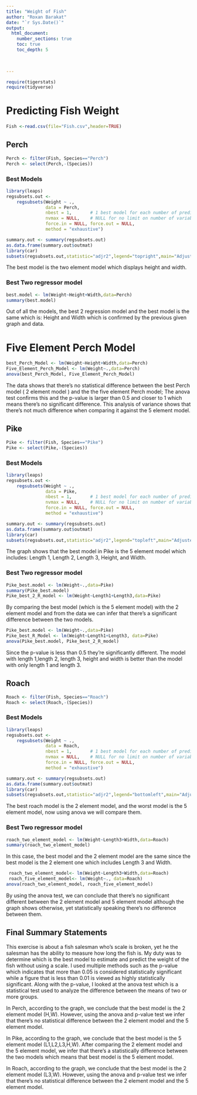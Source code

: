 ```yaml
---
title: "Weight of Fish"
author: "Roxan Barakat"
date: "`r Sys.Date()`"  
output: 
  html_document:
    number_sections: true
    toc: true
    toc_depth: 5

 
    
---
```



```r
require(tigerstats)
require(tidyverse)
```

# Predicting Fish Weight
```r
Fish <-read.csv(file="Fish.csv",header=TRUE)
```
## Perch
```r
Perch <- filter(Fish, Species=="Perch")
Perch <- select(Perch,-(Species))
```

### Best Models

```r
library(leaps)
regsubsets.out <-
    regsubsets(Weight ~ .,
               data = Perch,
               nbest = 1,       # 1 best model for each number of predictors
               nvmax = NULL,    # NULL for no limit on number of variables
               force.in = NULL, force.out = NULL,
               method = "exhaustive")

summary.out <- summary(regsubsets.out)
as.data.frame(summary.out$outmat)
library(car)
subsets(regsubsets.out,statistic="adjr2",legend="topright",main="Adjusted R^2")
```

The best model is the two element model which displays height and width.

### Best Two regressor model
```r
best.model <- lm(Weight~Height+Width,data=Perch)
summary(best.model)
```

Out of all the models, the best 2 regression model and the best model is the same which is: Height and Width which is confirmed by the previous given graph and data.

# Five Element Perch Model
```r
best_Perch_Model <- lm(Weight~Height+Width,data=Perch)
Five_Element_Perch_Model <- lm(Weight~.,data=Perch)
anova(best_Perch_Model, Five_Element_Perch_Model)

```
The data shows that there's no statistical difference between the best Perch model ( 2 element model ) and the the five element Perch model; The anova test confirms this and the p-value is larger than 0.5 and closer to 1 which means there's no significant difference.  This analysis of variance shows that there's not much difference when comparing it against the 5 element model.

## Pike
```r
Pike <- filter(Fish, Species=="Pike")
Pike <- select(Pike,-(Species))
```

### Best Models
```r
library(leaps)
regsubsets.out <-
    regsubsets(Weight ~ .,
               data = Pike,
               nbest = 1,       # 1 best model for each number of predictors
               nvmax = NULL,    # NULL for no limit on number of variables
               force.in = NULL, force.out = NULL,
               method = "exhaustive")

summary.out <- summary(regsubsets.out)
as.data.frame(summary.out$outmat)
library(car)
subsets(regsubsets.out,statistic="adjr2",legend="topleft",main="Adjusted R^2")
```

The graph shows that the best model in Pike is the 5 element model which includes: Length 1, Length 2, Length 3, Height, and Width.

### Best Two regressor model
```r
Pike_best.model <- lm(Weight~.,data=Pike)
summary(Pike_best.model)
Pike_best_2_R_model <- lm(Weight~Length1+Length3,data=Pike)
```

By comparing the best model (which is the 5 element model) with the  2 element model and from the data we can infer that there's a significant difference between the two models.

```r
Pike_best.model <- lm(Weight~.,data=Pike)
Pike_best_R_Model <- lm(Weight~Length1+Length3, data=Pike)
anova(Pike_best.model, Pike_best_2_R_model)
```

Since the p-value is less than 0.5 they're significantly different. The model with length 1,length 2, length 3, height and width is better than the model with only length 1 and length 3.

## Roach
```r
Roach <- filter(Fish, Species=="Roach")
Roach <- select(Roach,-(Species))
```

### Best Models
```r
library(leaps)
regsubsets.out <-
    regsubsets(Weight ~ .,
               data = Roach,
               nbest = 1,       # 1 best model for each number of predictors
               nvmax = NULL,    # NULL for no limit on number of variables
               force.in = NULL, force.out = NULL,
               method = "exhaustive")

summary.out <- summary(regsubsets.out)
as.data.frame(summary.out$outmat)
library(car)
subsets(regsubsets.out,statistic="adjr2",legend="bottomleft",main="Adjusted R^2")
```

The best roach model is the 2 element model, and the worst model is the 5 element model, now using anova we will compare them. 

### Best Two regressor model
```r
roach_two_element_model <- lm(Weight~Length3+Width,data=Roach)
summary(roach_two_element_model)
```
In this case, the best model and the 2 element model are the same since the best model is the 2 element one which includes Length 3 and Width.
```r
 roach_two_element_model<- lm(Weight~Length3+Width,data=Roach)
 roach_five_element_model<- lm(Weight~., data=Roach)
anova(roach_two_element_model, roach_five_element_model)
```
By using the anova test, we can conclude that there's no significant different between the 2 element model and 5 element model although the graph shows otherwise, yet statistically speaking there's no difference between them.

## Final Summary Statements
This exercise is about a fish salesman who's scale is broken, yet he the salesman has the ability to measure how long the fish is. My duty was to determine which is the best model to estimate and predict the weight of the fish without using a scale. I used multiple methods such as the p-value which indicates that more than 0.05 is considered statistically significant while a figure that is less than 0.01 is viewed as highly statistically significant. Along with the p-value, I looked at the anova test which is a statistical test used to analyze the difference between the means of two or more groups. 

In Perch, according to the graph, we conclude that the best model is the 2 element model (H,W). 
However, using the anova and p-value test we infer that there's no statistical difference between the 2 element model and the 5 element model.


In Pike,  according to the graph, we conclude that the best model is the 5 element model (L1,L2,L3,H,W). 
After comparing the 2 element model and the 5 element model, we infer that there's a statistically difference between the two models which means that best model is the 5 element model.

In Roach,  according to the graph, we conclude that the best model is the 2 element model (L3,W).
However, using the anova and p-value test we infer that there's no statistical difference between the 2 element model and the 5 element model.

